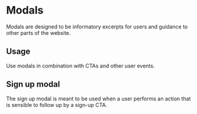 <!-- YourComponent.stories.mdx -->

<Meta title="Design System|Modals" component={SignUpModal} />

# Modals

Modals are designed to be informatory excerpts for users and guidance to other parts of the website.

## Usage

Use modals in combination with CTAs and other user events.

## Sign up modal

The sign up modal is meant to be used when a user performs an action that is sensible to follow up by a sign-up CTA.

<Preview withToolbar>
  <Story name="Sign up modal">
    <SignUpModal showModal={boolean("Show modal", true)} />
  </Story>
</Preview>